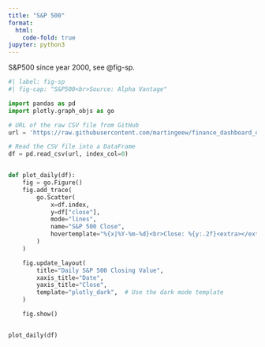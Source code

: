 ```yaml
---
title: "S&P 500"
format:
  html:
    code-fold: true
jupyter: python3
---
```


S&P500 since year 2000, see @fig-sp.

```python
#| label: fig-sp
#| fig-cap: "S&P500<br>Source: Alpha Vantage"

import pandas as pd
import plotly.graph_objs as go

# URL of the raw CSV file from GitHub
url = 'https://raw.githubusercontent.com/martingeew/finance_dashboard_demo/main/sp500_20240825.csv'

# Read the CSV file into a DataFrame
df = pd.read_csv(url, index_col=0) 


def plot_daily(df):
    fig = go.Figure()
    fig.add_trace(
        go.Scatter(
            x=df.index,
            y=df["close"],
            mode="lines",
            name="S&P 500 Close",
            hovertemplate="%{x|%Y-%m-%d}<br>Close: %{y:.2f}<extra></extra>",
        )
    )

    fig.update_layout(
        title="Daily S&P 500 Closing Value",
        xaxis_title="Date",
        yaxis_title="Close",
        template="plotly_dark",  # Use the dark mode template
    )

    fig.show()


plot_daily(df)
```